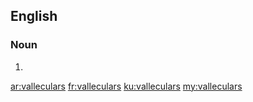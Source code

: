 ==English==

===Noun===
{{head|en|noun plural form}}

# {{plural of|vallecular|lang=en}}

[[ar:valleculars]]
[[fr:valleculars]]
[[ku:valleculars]]
[[my:valleculars]]